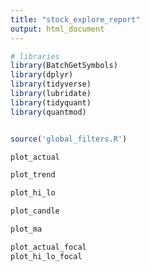 ```yaml
---
title: "stock_explore_report"
output: html_document
---
```



```r
# libraries 
library(BatchGetSymbols)
library(dplyr)
library(tidyverse)
library(lubridate)
library(tidyquant) 
library(quantmod)


source('global_filters.R')

```



```r

plot_actual


```


```r

plot_trend


```


```r

plot_hi_lo


```

```r

plot_candle


```

```r


plot_ma

```

```r


plot_actual_focal
plot_hi_lo_focal

```


